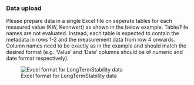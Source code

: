 ### Data upload

Please prepare data in a single Excel file on seperate tables for each measured value (KW, Kennwert) as shown in the below example. Table/File names are not evaluated. Instead, each table is expected to contain the metadata in rows 1-2 and the measurement data from row 4 onwards. Column names need to be exactly as in the example and should match the desired format (e.g. 'Value' and 'Date' columns should be of numeric and date format respectively).

![Excel format for LongTermStability data](fig/L_Modul_Import.png)
